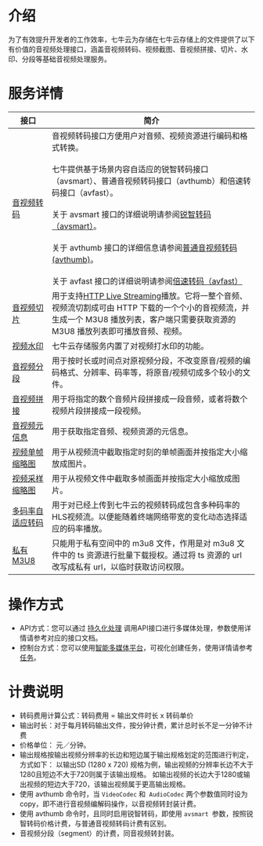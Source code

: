 

# **介绍**

为了有效提升开发者的工作效率，七牛云为存储在七牛云存储上的文件提供了以下有价值的音视频处理接口，涵盖音视频转码、视频截图、音视频拼接、切片、水印、分段等基础音视频处理服务。



# **服务详情**


| 接口              | 简介                                                         |
| ----------------- | ------------------------------------------------------------ |
| [音视频转码]()        | 音视频转码接口方便用户对音频、视频资源进行编码和格式转换。<br><br>七牛提供基于场景内容自适应的锐智转码接口（avsmart）、普通音视频转码接口（avthumb）和倍速转码接口（avfast）。<br><br>关于 avsmart 接口的详细说明请参阅[锐智转码（avsmart）](/dora/manual/5135/avsmart)。<br><br>关于 avthumb 接口的详细信息请参阅[普通音视频转码 (avthumb)](/dora/api/audio-and-video-transcoding-avthumb)。<br><br>关于 avfast 接口的详细说明请参阅[倍速转码（avfast）](/dora/manual/5777/avfast) |
| [音视频切片](/dora/api/audio-and-video-slice)| 用于支持[HTTP Live Streaming](https://developer.apple.com/streaming/)播放。它将一整个音频、视频流切割成可由 HTTP 下载的一个个小的音视频流，并生成一个 M3U8 播放列表，客户端只需要获取资源的 M3U8 播放列表即可播放音频、视频。 |
| [视频水印](/dora/api/1314/video-watermarking)          | 七牛云存储服务内置了对视频打水印的功能。 |
| [音视频分段](/dora/manual/4154/dora-segment)       | 用于按时长或时间点对原视频分段，不改变原音/视频的编码格式、分辨率、码率等，将原音/视频切成多个较小的文件。 |
| [音视频拼接](/dora/api/audio-and-video-stitching-avconcat)        | 用于将指定的数个音频片段拼接成一段音频，或者将数个视频片段拼接成一段视频。|
| [音视频元信息](/dora/api/audio-and-video-metadata-information-avinfo)   | 用于获取指定音频、视频资源的元信息。|
| [视频单帧缩略图](/dora/api/video-frame-thumbnails-vframe)     | 用于从视频流中截取指定时刻的单帧画面并按指定大小缩放成图片。 |
| [视频采样缩略图](/dora/api/video-sampling-thumbnails-vsample)     | 用于从视频文件中截取多帧画面并按指定大小缩放成图片。|
| [多码率自适应转码](/dora/api/multiple-rate-adaptive-transcoding-adapt)  | 用于对已经上传到七牛云的视频转码成包含多种码率的HLS视频流。以便能随着终端网络带宽的变化动态选择适应的码率播放。 |
| [私有M3U8](/dora/api/private-m3u8-pm3u8)         | 只能用于私有空间中的 m3u8 文件，作用是对 m3u8 文件中的 ts 资源进行批量下载授权。通过将 ts 资源的 url 改写成私有 url，以临时获取访问权限。 |

# **操作方式**

- API方式：您可以通过 [持久化处理](https://developer.qiniu.com/dora/1291/persistent-data-processing-pfop) 调用API接口进行多媒体处理，参数使用详情请参考对应的接口文档。
- 控制台方式：您可以使用[智能多媒体平台](https://portal.qiniu.com/dora/media-gate)，可视化创建任务，使用详情请参考 [任务](https://developer.qiniu.com/dora/6488/task-01)。




# **计费说明**

- 转码费用计算公式：转码费用 = 输出文件时长 x 转码单价 
- 输出时长：对于每月转码输出文件，按分钟计费，累计总时长不足一分钟不计费
- 价格单位： 元／分钟。
- 输出规格按输出视频分辨率的长边和短边属于输出规格划定的范围进行判定，方式如下：
  以输出SD (1280 x 720) 规格为例，输出视频的分辨率长边不大于1280且短边不大于720则属于该输出规格。
  如输出视频的长边大于1280或输出视频的短边大于720，该输出视频属于更高输出规格。
- 使用 avthumb 命令时，当 `VideoCodec` 和` AudioCodec` 两个参数值同时设为 copy，即不进行音视频编解码操作，以音视频转封装计费。
- 使用 avthumb 命令时，且同时启用锐智转码，即使用 `avsmart `参数，按照锐智转码价格计费，与普通音视频转码计费有区别。
- 音视频分段（segment）的计费，同音视频转封装。
